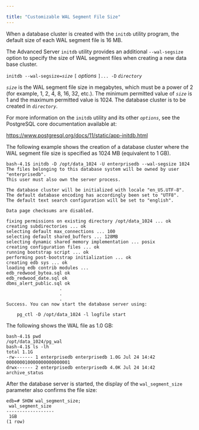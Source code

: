 ---

title: "Customizable WAL Segment File Size"
---

<div id="customizable_wal_segment_file_size" class="registered_link"></div>

When a database cluster is created with the `initdb` utility program, the default size of each WAL segment file is 16 MB.

The Advanced Server `initdb` utility provides an additional `--wal-segsize` option to specify the size of WAL segment files when creating a new data base cluster.

`initdb --wal-segsize=`*`size`* `[` *options* `]... -D` *`directory`*

*`size`* is the WAL segment file size in megabytes, which must be a power of 2 (for example, 1, 2, 4, 8, 16, 32, etc.). The minimum permitted value of *`size`* is 1 and the maximum permitted value is 1024. The database cluster is to be created in *`directory`*.

For more information on the `initdb` utility and its other *`options`*, see the PostgreSQL core documentation available at:

https://www.postgresql.org/docs/11/static/app-initdb.html

The following example shows the creation of a database cluster where the WAL segment file size is specified as 1024 MB (equivalent to 1 GB).

```
bash-4.1$ initdb -D /opt/data_1024 -U enterprisedb --wal-segsize 1024
The files belonging to this database system will be owned by user "enterprisedb".
This user must also own the server process.

The database cluster will be initialized with locale "en_US.UTF-8".
The default database encoding has accordingly been set to "UTF8".
The default text search configuration will be set to "english".

Data page checksums are disabled.

fixing permissions on existing directory /opt/data_1024 ... ok
creating subdirectories ... ok
selecting default max_connections ... 100
selecting default shared_buffers ... 128MB
selecting dynamic shared memory implementation ... posix
creating configuration files ... ok
running bootstrap script ... ok
performing post-bootstrap initialization ... ok
creating edb sys ... ok
loading edb contrib modules ...
edb_redwood_bytea.sql ok
edb_redwood_date.sql ok
dbms_alert_public.sql ok
                    .
                    .
                    .
Success. You can now start the database server using:

    pg_ctl -D /opt/data_1024 -l logfile start
```

The following shows the WAL file as 1.0 GB:

```
bash-4.1$ pwd
/opt/data_1024/pg_wal
bash-4.1$ ls -lh
total 1.1G
-rw------- 1 enterprisedb enterprisedb 1.0G Jul 24 14:42 000000010000000000000001
drwx------ 2 enterprisedb enterprisedb 4.0K Jul 24 14:42 archive_status
```

After the database server is started, the display of the `wal_segment_size` parameter also confirms the file size:

```
edb=# SHOW wal_segment_size;
 wal_segment_size
------------------
 1GB
(1 row)
```

